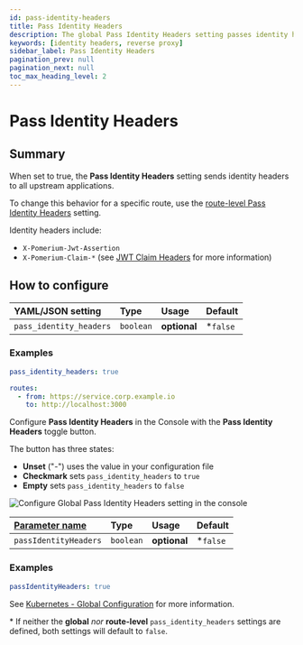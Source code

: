 ```yaml
---
id: pass-identity-headers
title: Pass Identity Headers
description: The global Pass Identity Headers setting passes identity headers to all routes by default.
keywords: [identity headers, reverse proxy]
sidebar_label: Pass Identity Headers
pagination_prev: null
pagination_next: null
toc_max_heading_level: 2
---
```



# Pass Identity Headers

## Summary

When set to true, the **Pass Identity Headers** setting sends identity headers to all upstream applications.

To change this behavior for a specific route, use the [route-level Pass Identity Headers](/docs/reference/routes/pass-identity-headers-per-route) setting.

Identity headers include:

- `X-Pomerium-Jwt-Assertion`
- `X-Pomerium-Claim-*` (see [JWT Claim Headers](/docs/reference/jwt-claim-headers) for more information)

## How to configure

<Tabs>
<TabItem value="Core" label="Core">

| **YAML**/**JSON** setting | **Type**  | **Usage**    | **Default** |
| :------------------------ | :-------- | :----------- | :---------- |
| `pass_identity_headers`   | `boolean` | **optional** | \*`false`   |

### Examples

```yaml
pass_identity_headers: true

routes:
  - from: https://service.corp.example.io
    to: http://localhost:3000
```

</TabItem>
<TabItem value="Enterprise" label="Enterprise">

Configure **Pass Identity Headers** in the Console with the **Pass Identity Headers** toggle button.

The button has three states:

- **Unset** ("-") uses the value in your configuration file
- **Checkmark** sets `pass_identity_headers` to `true`
- **Empty** sets `pass_identity_headers` to `false`

![Configure Global Pass Identity Headers setting in the console](./img/pass-identity-headers/global-pass-identity-headers.gif)

</TabItem>
<TabItem value="Kubernetes" label="Kubernetes">

| **[Parameter name](/docs/deploy/k8s/reference#spec)** | **Type** | **Usage** | **Default** |
| :-- | :-- | :-- | :-- |
| `passIdentityHeaders` | `boolean` | **optional** | \*`false` |

### Examples

```yaml
passIdentityHeaders: true
```

See [Kubernetes - Global Configuration](/docs/deploy/k8s/configure) for more information.

</TabItem>
</Tabs>

\* If neither the **global** _nor_ **route-level** `pass_identity_headers` settings are defined, both settings will default to `false`.
